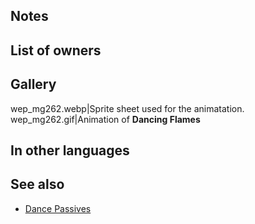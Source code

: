 {{About|the [[Weapon]]|the [[Tactics Drills]] map|Skill Studies 166: Dancing Flames}}
{{Weapon Infobox
|tagid=SID_響き渡る合唱の祭器
|intID=2926
|exclusive=1
|weaponType=Green Tome
|cost=400
|might=14
|range=2
|effect=Grants Atk+3. If Sing or Dance is used, grants Atk/Spd/Def/Res+6 to adjacent allies for 1 turn. At start of combat, if unit's HP ≥ 25%, grants Atk/Spd+6 to unit during combat.
|statModifiers=0,17,0,0,0
|required=Rexcalibur
|properties=
}}
==Notes==
{{Bonuses}}
{{Temporary buffs}}
==List of owners==
{{Skill Hero List}}
==Gallery==
<gallery>
wep_mg262.webp|Sprite sheet used for the animatation.
wep_mg262.gif|Animation of '''Dancing Flames'''
</gallery>
==In other languages==
{{OtherLanguages
|japanese=響き渡る合唱の祭器
|german=Feuertanz
|spanishEU=Llama danzante
|spanishLA=Llama danzante
|french=Feu dansant
|italian=Fuoco danzante
|chineseTW=迴盪合唱祭器
|portuguese=Chama dançante
}}
==See also==
{{See also skills|cond=Description LIKE '%if%Sing or Dance is used, grants%' and SCategory NOT LIKE 'passive_'|columns=1}}
* [[Skill families#Dance|Dance Passives]]
{{Weapons Navbox}}